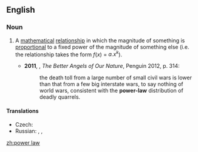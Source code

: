 ==English==
{{wikipedia}}
===Noun===
{{en-noun|head=[[power]] [[law]]}}

# {{mathematics}} A [[mathematical]] [[relationship]] in which the magnitude of something is [[proportional]] to a fixed power of the magnitude of something else (i.e. the relationship takes the form ''f''(''x'') = ''a.x<sup>k</sup>''). {{defdate|from 20th c.}}
#*'''2011''', {{w|Steven Pinker}}, ''The Better Angels of Our Nature'', Penguin 2012, p. 314:
#*:the death toll from a large number of small civil wars is lower than that from a few big interstate wars, to say nothing of world wars, consistent with the '''power-law''' distribution of deadly quarrels.

====Translations====
{{trans-top|mathematical relationship}}
* Czech: {{t-|cs|mocninný zákon|m}}
* Russian: {{t-|ru|степенная зависимость|sc=Cyrl}}, {{t-|ru|степенной закон|sc=Cyrl}}, {{qualifier|somewhat}} {{t-|ru|степенная функция|tr=stepennaya funkciya}}
{{trans-mid}}
{{trans-bottom}}

[[zh:power law]]